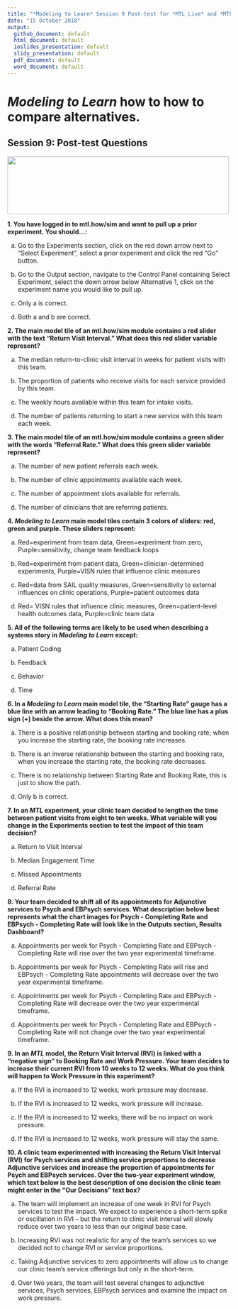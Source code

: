 ```yaml
---
title: "*Modeling to Learn* Session 9 Post-test for *MTL Live* and *MTL Video*"
date: "15 October 2018"
output: 
  github_document: default
  html_document: default
  ioslides_presentation: default
  slidy_presentation: default
  pdf_document: default
  word_document: default
---
```


# *Modeling to Learn* how to how to compare alternatives.
<!-- MTL Logo, HTML img tag -->
## Session 9: Post-test Questions	
<img src = "https://raw.githubusercontent.com/lzim/teampsd/teampsd_style/mtl_logo/mtl_testdontguess_sm.png"
     height = "130" width = "500">  

**1. You have logged in to mtl.how/sim and want to pull up a prior experiment. You should…:**  

a.	Go to the Experiments section, click on the red down arrow next to “Select Experiment”, select a prior experiment and click the red "Go" button.  

b.	Go to the Output section, navigate to the Control Panel containing Select Experiment, select the down arrow below Alternative 1, click on the experiment name you would like to pull up.  

c.	Only a is correct.  

d.	Both a and b are correct.  


**2. The main model tile of an mtl.how/sim module contains a red slider with the text “Return Visit Interval.” What does this red slider variable represent?**  

a.	The median return-to-clinic visit interval in weeks for patient visits with this team.  

b.	The proportion of patients who receive visits for each service provided by this team.  

c.	The weekly hours available within this team for intake visits.  

d.	The number of patients returning to start a new service with this team each week.  


**3. The main model tile of an mtl.how/sim module contains a green slider with the words “Referral Rate.” What does this green slider variable represent?**  

a.	The number of new patient referrals each week.  

b.	The number of clinic appointments available each week.  

c.	The number of appointment slots available for referrals.  

d.	The number of clinicians that are referring patients.  


**4. *Modeling to Learn* main model tiles contain 3 colors of sliders: red, green and purple. These sliders represent:**  

a.	Red=experiment from team data, Green=experiment from zero, Purple=sensitivity, change team feedback loops

b.	Red=experiment from patient data, Green=clinician-determined experiments, Purple=VISN rules that influence clinic measures

c.	Red=data from SAIL quality measures, Green=sensitivity to external influences on clinic operations, Purple=patient outcomes data

d.	Red= VISN rules that influence clinic measures, Green=patient-level health outcomes data, Purple=clinic team data


**5. All of the following terms are likely to be used when describing a systems story in *Modeling to Learn* except:**  

a.	Patient Coding  

b.	Feedback  

c.	Behavior  

d.	Time  


**6.  In a *Modeling to Learn* main model tile, the “Starting Rate” gauge has a blue line with an arrow leading to “Booking Rate.” The blue line has a plus sign (+) beside the arrow. What does this mean?**  

a.	There is a positive relationship between starting and booking rate; when you increase the starting rate, the booking rate increases.

b.	There is an inverse relationship between the starting and booking rate, when you increase the starting rate, the booking rate decreases.

c.	There is no relationship between Starting Rate and Booking Rate, this is just to show the path.

d.	Only b is correct.


**7. In an *MTL* experiment, your clinic team decided to lengthen the time between patient visits from eight to ten weeks. What variable will you change in the Experiments section to test the impact of this team decision?**  

a. Return to Visit Interval

b. Median Engagement Time

c. Missed Appointments

d. Referral Rate  


**8. Your team decided to shift all of its appointments for Adjunctive services to Psych and EBPsych services. What description below best represents what the chart images for Psych - Completing Rate and EBPsych - Completing Rate will look like in the Outputs section, Results Dashboard?**  

a. Appointments per week for Psych - Completing Rate and EBPsych - Completing Rate will rise over the two year experimental timeframe.

b. Appointments per week for Psych - Completing Rate will rise and EBPsych - Completing Rate appointments will decrease over the two year experimental timeframe.

c. Appointments per week for Psych - Completing Rate and EBPsych - Completing Rate will decrease over the two year experimental timeframe.

d. Appointments per week for Psych - Completing Rate and EBPsych - Completing Rate will not change over the two year experimental timeframe.  


**9. In an *MTL* model, the Return Visit Interval (RVI) is linked with a “negative sign” to Booking Rate and Work Pressure. Your team decides to increase their current RVI from 10 weeks to 12 weeks. What do you think will happen to Work Pressure in this experiment?**  

a. If the RVI is increased to 12 weeks, work pressure may decrease.

b. If the RVI is increased to 12 weeks, work pressure will increase.

c. If the RVI is increased to 12 weeks, there will be no impact on work pressure.

d. If the RVI is increased to 12 weeks, work pressure will stay the same.  


**10. A clinic team experimented with increasing the Return Visit Interval (RVI) for Psych services and shifting service proportions to decrease Adjunctive services and increase the proportion of appointments for Psych and EBPsych services. Over the two-year experiment window, which text below is the best description of one decision the clinic team might enter in the “Our Decisions” text box?**  

a. The team will implement an increase of one week in RVI for Psych services to test the impact. We expect to experience a short-term spike or oscillation in RVI – but the return to clinic visit interval will slowly reduce over two years to less than our original base case.

b. Increasing RVI was not realistic for any of the team’s services so we decided not to change RVI or service proportions.

c. Taking Adjunctive services to zero appointments will allow us to change our clinic team’s service offerings but only in the short-term.

d. Over two years, the team will test several changes to adjunctive services, Psych services, EBPsych services and examine the impact on work pressure.
